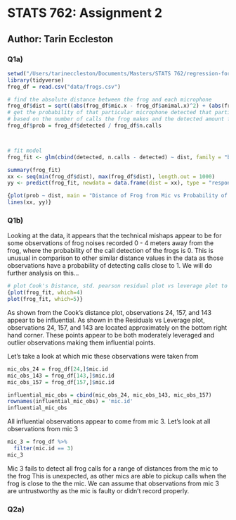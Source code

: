 # STATS 762: Assignment 2
## Author: Tarin Eccleston

### Q1a)

```r
setwd("/Users/tarineccleston/Documents/Masters/STATS 762/regression-for-DS/frog-noises")
library(tidyverse)
frog_df = read.csv("data/frogs.csv")

# find the absolute distance between the frog and each microphone
frog_df$dist = sqrt((abs(frog_df$mic.x - frog_df$animal.x)^2) + (abs(frog_df$mic.y - frog_df$animal.y)^2))
# get the probability of that particular microphone detected that particular frog
# based on the number of calls the frog makes and the detected amount from the mic
frog_df$prob = frog_df$detected / frog_df$n.calls



# fit model
frog_fit <- glm(cbind(detected, n.calls - detected) ~ dist, family = "binomial", data = frog_df)

summary(frog_fit)
xx <- seq(min(frog_df$dist), max(frog_df$dist), length.out = 1000)
yy <- predict(frog_fit, newdata = data.frame(dist = xx), type = "response")

{plot(prob ~ dist, main = "Distance of Frog from Mic vs Probability of Noise Detection", xlab = "Distance of Frog from Mic (m)", ylab = "Probability of Noise Detection", data = frog_df)   
lines(xx, yy)}
```

### Q1b)

Looking at the data, it appears that the technical mishaps appear to be for some observations of frog noises recorded 0 - 4 meters away from the frog, where the probability of the call detection of the frogs is 0. This is unusual in comparison to other similar distance values in the data as those observations have a probability of detecting calls close to 1. We will do further analysis on this...


```r
# plot Cook's Distance, std. pearson residual plot vs leverage plot to see high leverage and influential observations
{plot(frog_fit, which=4)
plot(frog_fit, which=5)}
```

As shown from the Cook's distance plot, observations 24, 157, and 143 appear to be influential. As shown in the Residuals vs Leverage plot, observations 24, 157, and 143 are located approximately on the bottom right hand corner. These points appear to be both moderately leveraged and outlier observations making them influential points.

Let's take a look at which mic these observations were taken from

```r
mic_obs_24 = frog_df[24,]$mic.id 
mic_obs_143 = frog_df[143,]$mic.id 
mic_obs_157 = frog_df[157,]$mic.id

influential_mic_obs = cbind(mic_obs_24, mic_obs_143, mic_obs_157)
rownames(influential_mic_obs) = 'mic.id'
influential_mic_obs
```

All influential observations appear to come from mic 3. Let's look at all observations 
from mic 3

```r
mic_3 = frog_df %>%
  filter(mic.id == 3)
mic_3
```

Mic 3 fails to detect all frog calls for a range of distances from the mic to the frog
This is unexpected, as other mics are able to pickup calls when the frog is close to the the mic. We can assume that observations from mic 3 are untrustworthy as the mic is 
faulty or didn't record properly.

### Q2a)

